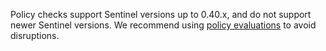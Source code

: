 <Warning>

Policy checks support Sentinel versions up to 0.40.x, and do not support newer Sentinel versions. We recommend using [policy evaluations](/terraform/enterprise/policy-enforcement/manage-policy-sets#policy-evaluations) to avoid disruptions.

</Warning>
